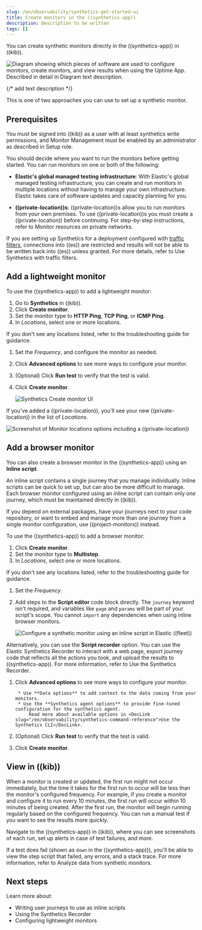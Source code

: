 ```yaml
---
slug: /en/observability/synthetics-get-started-ui
title: Create monitors in the ((synthetics-app))
description: Description to be written
tags: []
---
```



<div id="synthetics-get-started-ui"></div>

You can create synthetic monitors directly in the ((synthetics-app)) in ((kib)).

![Diagram showing which pieces of software are used to configure monitors, create monitors, and view results when using the Uptime App. Described in detail in Diagram text description.](images/synthetics-get-started-ui.png)

{/* add text description */}

This is one of <DocLink slug="/en/observability/synthetics-get-started">two approaches</DocLink> you can use to set up a synthetic monitor.

<div id="uptime-set-up-prereq"></div>

## Prerequisites

You must be signed into ((kib)) as a user with at least <DocLink slug="/en/observability/synthetics-role-write">synthetics write permissions</DocLink>,
and Monitor Management must be enabled by an administrator as described in <DocLink slug="/en/observability/synthetics-role-setup">Setup role</DocLink>.

<div id="private-locations"></div>

You should decide where you want to run the monitors before getting started.
You can run monitors on one or both of the following:

* **Elastic's global managed testing infrastructure**:
    With Elastic's global managed testing infrastructure, you can create and run monitors in multiple
    locations without having to manage your own infrastructure.
    Elastic takes care of software updates and capacity planning for you.

* **((private-location))s**: ((private-location))s allow you to run monitors from your own premises.
    To use ((private-location))s you must create a ((private-location)) before continuing.
    For step-by-step instructions, refer to <DocLink slug="/en/observability/synthetics-private-location">Monitor resources on private networks</DocLink>.

<GlobalManagedPaidFor />

<DocCallOut title="Note">

If you are setting up Synthetics for a deployment configured with
[traffic filters](((cloud))/ec-traffic-filtering-deployment-configuration.html),
connections into ((es)) are restricted and results will not be able to be written
back into ((es)) unless granted.
For more details, refer to <DocLink slug="/en/observability/synthetics-traffic-filters">Use Synthetics with traffic filters</DocLink>.

</DocCallOut>

<div id="uptime-set-up-app-add-monitors"></div>

## Add a lightweight monitor

To use the ((synthetics-app)) to add a lightweight monitor:

1. Go to **Synthetics** in ((kib)).
1. Click **Create monitor**.
1. Set the monitor type to **HTTP Ping**, **TCP Ping**, or **ICMP Ping**.
1. In _Locations_, select one or more locations.

<DocCallOut title="Note">

If you don't see any locations listed, refer to the
<DocLink slug="/en/observability/synthetics-troubleshooting" section="no-locations-are-available">troubleshooting guide</DocLink> for guidance.

</DocCallOut>

1. Set the _Frequency_, and configure the monitor as needed.
1. Click **Advanced options** to see more ways to configure your monitor.
1. (Optional) Click **Run test** to verify that the test is valid.
1. Click **Create monitor**.

    ![Synthetics Create monitor UI](images/synthetics-get-started-ui-lightweight.png)

<DocCallOut title="Note">

If you've <DocLink slug="/en/observability/synthetics-private-location">added a ((private-location))</DocLink>,
you'll see your new ((private-location)) in the list of _Locations_.

![Screenshot of Monitor locations options including a ((private-location))](images/private-locations-monitor-locations.png)

</DocCallOut>

<div id="synthetics-get-started-ui-browser"></div>

## Add a browser monitor

You can also create a browser monitor in the ((synthetics-app)) using an **Inline script**.

An inline script contains a single journey that you manage individually.
Inline scripts can be quick to set up, but can also be more difficult to manage.
Each browser monitor configured using an inline script can contain only _one_ journey,
which must be maintained directly in ((kib)).

If you depend on external packages, have your journeys next to your code repository,
or want to embed and manage more than one journey from a single monitor configuration,
use <DocLink slug="/en/observability/synthetics-get-started-project">((project-monitors))</DocLink> instead.

To use the ((synthetics-app)) to add a browser monitor:

1. Click **Create monitor**.
1. Set the monitor type to **Multistep**.
1. In _Locations_, select one or more locations.

<DocCallOut title="Note">

If you don't see any locations listed, refer to the
<DocLink slug="/en/observability/synthetics-troubleshooting" section="no-locations-are-available">troubleshooting guide</DocLink> for guidance.

</DocCallOut>

1. Set the _Frequency_.
1. Add steps to the **Script editor** code block directly.
    The `journey` keyword isn't required, and variables like `page` and `params` will be part of your script's scope.
    You cannot `import` any dependencies when using inline browser monitors.

    ![Configure a synthetic monitor using an inline script in Elastic ((fleet))](images/synthetics-ui-inline-script.png)

<DocCallOut title="Note">

Alternatively, you can use the **Script recorder** option.
You can use the Elastic Synthetics Recorder to interact with a web page,
export journey code that reflects all the actions you took,
and upload the results to ((synthetics-app)).
For more information, refer to <DocLink slug="/en/observability/synthetics-recorder">Use the Synthetics Recorder</DocLink>.

</DocCallOut>

1. Click **Advanced options** to see more ways to configure your monitor.

        * Use **Data options** to add context to the data coming from your monitors.
        * Use the **Synthetics agent options** to provide fine-tuned configuration for the synthetics agent.
            Read more about available options in <DocLink slug="/en/observability/synthetics-command-reference">Use the Synthetics CLI</DocLink>.

1. (Optional) Click **Run test** to verify that the test is valid.
1. Click **Create monitor**.

<div id="uptime-app-view-in-kibana"></div>

## View in ((kib))

<DocCallOut title="Note">

When a monitor is created or updated, the first run might not occur immediately, but the time it takes for the first run to occur will be less than the monitor's configured frequency. For example, if you create a monitor and configure it to run every 10 minutes, the first run will occur within 10 minutes of being created. After the first run, the monitor will begin running regularly based on the configured frequency. You can run a manual test if you want to see the results more quickly.

</DocCallOut>

Navigate to the ((synthetics-app)) in ((kib)), where you can see screenshots of each run,
set up alerts in case of test failures, and more.

If a test does fail (shown as `down` in the ((synthetics-app))), you'll be able to view the step script that failed,
any errors, and a stack trace.
For more information, refer to <DocLink slug="/en/observability/synthetics-analyze" section="browser-monitors">Analyze data from synthetic monitors</DocLink>.

<div id="next_steps"></div>

## Next steps

Learn more about:

* <DocLink slug="/en/observability/synthetics-create-test">Writing user journeys</DocLink> to use as inline scripts
* Using the <DocLink slug="/en/observability/synthetics-recorder">Synthetics Recorder</DocLink>
* <DocLink slug="/en/observability/synthetics-lightweight">Configuring lightweight monitors</DocLink>

